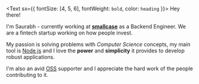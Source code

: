 <Text sx={{ fontSize: [4, 5, 6], fontWeight: `bold`, color: `heading` }}>
  Hey there!
</Text>

I'm Saurabh - currently working at [**smallcase**](https://smallcase.com) as a Backend Engineer. We are a fintech startup working on how people invest.

My passion is solving problems with *Computer Science* concepts, my main tool is [Node.js](https://nodejs.org/) and I love the **power** and **simplicity** it provides to develop robust applications.

I'm also an avid [OSS](https://opensource.com/open-source-way) supporter and I appreciate the hard work of the people contributing to it.
